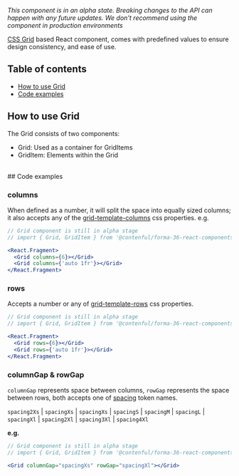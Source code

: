 _This component is in an alpha state. Breaking changes to the API can happen with any future updates. We don't recommend using the component in production environments_

[CSS Grid](https://developer.mozilla.org/en-US/docs/Glossary/Grid) based React component, comes with predefined values to ensure design consistency, and ease of use.

## Table of contents

- [How to use Grid](#how-to-use-grid)
- [Code examples](#code-examples)

## How to use Grid

The Grid consists of two components:

- Grid: Used as a container for GridItems
- GridItem: Elements within the Grid

<br />
## Code examples

### columns

When defined as a number, it will split the space into equally sized columns; it also accepts any of the [grid-template-columns](https://developer.mozilla.org/en-US/docs/Web/CSS/grid-template-columns) css properties. e.g.

```jsx
// Grid component is still in alpha stage
// import { Grid, GridItem } from '@contenful/forma-36-react-components/dist/alpha';

<React.Fragment>
  <Grid columns={6}></Grid>
  <Grid columns={'auto 1fr'}></Grid>
</React.Fragment>
```

### rows

Accepts a number or any of [grid-template-rows](https://developer.mozilla.org/en-US/docs/Web/CSS/grid-template-rows) css properties.

```jsx
// Grid component is still in alpha stage
// import { Grid, GridItem } from '@contenful/forma-36-react-components/dist/alpha';

<React.Fragment>
  <Grid rows={6}></Grid>
  <Grid rows={'auto 1fr'}></Grid>
</React.Fragment>
```

### columnGap & rowGap

`columnGap` represents space between columns, `rowGap` represents the space between rows, both accepts one of [spacing](https://f36.contentful.com/foundation/spacing/) token names.

`spacing2Xs` | `spacingXs` | `spacingXs` | `spacingS` | `spacingM` | `spacingL` | `spacingXl` | `spacing2Xl` | `spacing3Xl` | `spacing4Xl`

**e.g.**

```jsx
// Grid component is still in alpha stage
// import { Grid, GridItem } from '@contenful/forma-36-react-components/dist/alpha';

<Grid columnGap="spacingXs" rowGap="spacingXl"></Grid>
```
